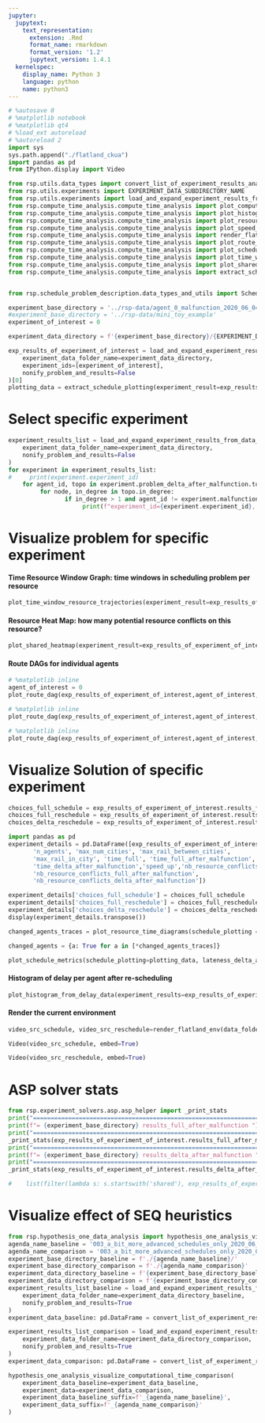 ```yaml
---
jupyter:
  jupytext:
    text_representation:
      extension: .Rmd
      format_name: rmarkdown
      format_version: '1.2'
      jupytext_version: 1.4.1
  kernelspec:
    display_name: Python 3
    language: python
    name: python3
---
```


```python
# %autosave 0
# %matplotlib notebook
# %matplotlib qt4
# %load_ext autoreload
# %autoreload 2
import sys
sys.path.append("./flatland_ckua")
import pandas as pd
from IPython.display import Video

from rsp.utils.data_types import convert_list_of_experiment_results_analysis_to_data_frame, convert_pandas_series_experiment_results_analysis
from rsp.utils.experiments import EXPERIMENT_DATA_SUBDIRECTORY_NAME
from rsp.utils.experiments import load_and_expand_experiment_results_from_data_folder
from rsp.compute_time_analysis.compute_time_analysis import plot_computational_times
from rsp.compute_time_analysis.compute_time_analysis import plot_histogram_from_delay_data
from rsp.compute_time_analysis.compute_time_analysis import plot_resource_time_diagrams
from rsp.compute_time_analysis.compute_time_analysis import plot_speed_up
from rsp.compute_time_analysis.compute_time_analysis import render_flatland_env
from rsp.compute_time_analysis.compute_time_analysis import plot_route_dag
from rsp.compute_time_analysis.compute_time_analysis import plot_schedule_metrics
from rsp.compute_time_analysis.compute_time_analysis import plot_time_window_resource_trajectories
from rsp.compute_time_analysis.compute_time_analysis import plot_shared_heatmap
from rsp.compute_time_analysis.compute_time_analysis import extract_schedule_plotting


from rsp.schedule_problem_description.data_types_and_utils import ScheduleProblemEnum
```

```python
experiment_base_directory = '../rsp-data/agent_0_malfunction_2020_06_04T19_17_28/'
#experiment_base_directory = '../rsp-data/mini_toy_example'
experiment_of_interest = 0
```

```python
experiment_data_directory = f'{experiment_base_directory}/{EXPERIMENT_DATA_SUBDIRECTORY_NAME}'

exp_results_of_experiment_of_interest = load_and_expand_experiment_results_from_data_folder(
    experiment_data_folder_name=experiment_data_directory,
    experiment_ids=[experiment_of_interest],
    nonify_problem_and_results=False
)[0]
plotting_data = extract_schedule_plotting(experiment_result=exp_results_of_experiment_of_interest)
```


# Select specific experiment

```python
experiment_results_list = load_and_expand_experiment_results_from_data_folder(
    experiment_data_folder_name=experiment_data_directory,
    nonify_problem_and_results=False
)
for experiment in experiment_results_list:
#     print(experiment.experiment_id)
    for agent_id, topo in experiment.problem_delta_after_malfunction.topo_dict.items():
         for node, in_degree in topo.in_degree:
                if in_degree > 1 and agent_id != experiment.malfunction.agent_id:
                     print(f"experiment_id={experiment.experiment_id}, agent_id={agent_id}, node={node}, in_degree={in_degree}")
```

# Visualize problem for specific experiment

#### Time Resource Window Graph: time windows in scheduling problem per resource

```python
plot_time_window_resource_trajectories(experiment_result=exp_results_of_experiment_of_interest,plotting_information=plotting_data.plotting_information)
```

#### Resource Heat Map: how many potential resource conflicts on this resource?

```python
plot_shared_heatmap(experiment_result=exp_results_of_experiment_of_interest)
```

#### Route DAGs for individual agents

```python
# %matplotlib inline
agent_of_interest = 0
plot_route_dag(exp_results_of_experiment_of_interest,agent_of_interest, ScheduleProblemEnum.PROBLEM_SCHEDULE)
```

```python
# %matplotlib inline
plot_route_dag(exp_results_of_experiment_of_interest,agent_of_interest, ScheduleProblemEnum.PROBLEM_RSP_FULL)
```

```python
# %matplotlib inline
plot_route_dag(exp_results_of_experiment_of_interest,agent_of_interest, ScheduleProblemEnum.PROBLEM_RSP_DELTA)
```





# Visualize Solution of specific experiment

```python

choices_full_schedule = exp_results_of_experiment_of_interest.results_full.solver_statistics["solving"]["solvers"]["choices"]
choices_full_reschedule = exp_results_of_experiment_of_interest.results_full_after_malfunction.solver_statistics["solving"]["solvers"]["choices"]
choices_delta_reschedule = exp_results_of_experiment_of_interest.results_delta_after_malfunction.solver_statistics["solving"]["solvers"]["choices"]
```

```python
import pandas as pd
experiment_details = pd.DataFrame([exp_results_of_experiment_of_interest._asdict()],columns=['experiment_id','malfunction','size',
       'n_agents', 'max_num_cities', 'max_rail_between_cities',
       'max_rail_in_city', 'time_full', 'time_full_after_malfunction',
       'time_delta_after_malfunction','speed_up','nb_resource_conflicts_full',
       'nb_resource_conflicts_full_after_malfunction',
       'nb_resource_conflicts_delta_after_malfunction'])

experiment_details['choices_full_schedule'] = choices_full_schedule
experiment_details['choices_full_reschedule'] = choices_full_reschedule
experiment_details['choices_delta_reschedule'] = choices_delta_reschedule
display(experiment_details.transpose())
```





```python
changed_agents_traces = plot_resource_time_diagrams(schedule_plotting = plotting_data, with_diff=True)
```

```python
changed_agents = {a: True for a in [*changed_agents_traces]}
```

```python
plot_schedule_metrics(schedule_plotting=plotting_data, lateness_delta_after_malfunction=exp_results_of_experiment_of_interest.lateness_delta_after_malfunction)
```

#### Histogram of delay per agent after re-scheduling

```python
plot_histogram_from_delay_data(experiment_results=exp_results_of_experiment_of_interest)
```

#### Render the current environment

```python
video_src_schedule, video_src_reschedule=render_flatland_env(data_folder=experiment_base_directory ,experiment_data=exp_results_of_experiment_of_interest,experiment_id = experiment_of_interest)
```

```python
Video(video_src_schedule, embed=True)
```

```python
Video(video_src_reschedule, embed=True)
```

# ASP solver stats


```python
from rsp.experiment_solvers.asp.asp_helper import _print_stats
print("=================================================================================")
print(f"= {experiment_base_directory} results_full_after_malfunction ")
print("=================================================================================")
_print_stats(exp_results_of_experiment_of_interest.results_full_after_malfunction.solver_statistics)
print("=================================================================================")
print(f"= {experiment_base_directory} results_delta_after_malfunction ")
print("=================================================================================")
_print_stats(exp_results_of_experiment_of_interest.results_delta_after_malfunction.solver_statistics)
```

```python
#    list(filter(lambda s: s.startswith('shared'), exp_results_of_experiment_of_interest.results_full.solver_result))
```

# Visualize effect of SEQ heuristics

```python
from rsp.hypothesis_one_data_analysis import hypothesis_one_analysis_visualize_computational_time_comparison
agenda_name_baseline = '003_a_bit_more_advanced_schedules_only_2020_06_12T21_01_45_without_SEQ_2020_06_17T20_46_35'
agenda_name_comparison = '003_a_bit_more_advanced_schedules_only_2020_06_12T21_01_45_with_SEQ_2020_06_17T22_09_06'
experiment_base_directory_baseline = f'./{agenda_name_baseline}/'
experiment_base_directory_comparison = f'./{agenda_name_comparison}'
experiment_data_directory_baseline = f'{experiment_base_directory_baseline}/{EXPERIMENT_DATA_SUBDIRECTORY_NAME}'
experiment_data_directory_comparison = f'{experiment_base_directory_comparison}/{EXPERIMENT_DATA_SUBDIRECTORY_NAME}'
experiment_results_list_baseline = load_and_expand_experiment_results_from_data_folder(
    experiment_data_folder_name=experiment_data_directory_baseline,
    nonify_problem_and_results=True
)
experiment_data_baseline: pd.DataFrame = convert_list_of_experiment_results_analysis_to_data_frame(experiment_results_list_baseline)

experiment_results_list_comparison = load_and_expand_experiment_results_from_data_folder(
    experiment_data_folder_name=experiment_data_directory_comparison,
    nonify_problem_and_results=True
)
experiment_data_comparison: pd.DataFrame = convert_list_of_experiment_results_analysis_to_data_frame(experiment_results_list_comparison)


```

```python
hypothesis_one_analysis_visualize_computational_time_comparison(
    experiment_data_baseline=experiment_data_baseline,
    experiment_data=experiment_data_comparison,
    experiment_data_baseline_suffix=f'_{agenda_name_baseline}',
    experiment_data_suffix=f'_{agenda_name_comparison}'
)
```
